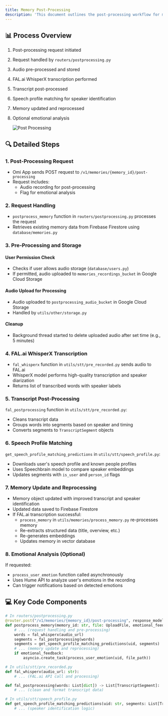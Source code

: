```yaml
---
title: Memory Post-Processing
description: 'This document outlines the post-processing workflow for memories in the Omi application.'
---
```



## 📊 Process Overview

1. Post-processing request initiated
2. Request handled by `routers/postprocessing.py`
3. Audio pre-processed and stored
4. FAL.ai WhisperX transcription performed
5. Transcript post-processed
6. Speech profile matching for speaker identification
7. Memory updated and reprocessed
8. Optional emotional analysis

   ![Post Processing](/images/postprocessing.png)

## 🔍 Detailed Steps

### 1. Post-Processing Request

- Omi App sends POST request to `/v1/memories/{memory_id}/post-processing`
- Request includes:
  - Audio recording for post-processing
  - Flag for emotional analysis

### 2. Request Handling

- `postprocess_memory` function in `routers/postprocessing.py` processes the request
- Retrieves existing memory data from Firebase Firestore using `database/memories.py`

### 3. Pre-Processing and Storage

#### User Permission Check
- Checks if user allows audio storage (`database/users.py`)
- If permitted, audio uploaded to `memories_recordings_bucket` in Google Cloud Storage

#### Audio Upload for Processing
- Audio uploaded to `postprocessing_audio_bucket` in Google Cloud Storage
- Handled by `utils/other/storage.py`

#### Cleanup
- Background thread started to delete uploaded audio after set time (e.g., 5 minutes)

### 4. FAL.ai WhisperX Transcription

- `fal_whisperx` function in `utils/stt/pre_recorded.py` sends audio to FAL.ai
- WhisperX model performs high-quality transcription and speaker diarization
- Returns list of transcribed words with speaker labels

### 5. Transcript Post-Processing

`fal_postprocessing` function in `utils/stt/pre_recorded.py`:
- Cleans transcript data
- Groups words into segments based on speaker and timing
- Converts segments to `TranscriptSegment` objects

### 6. Speech Profile Matching

`get_speech_profile_matching_predictions` in `utils/stt/speech_profile.py`:
- Downloads user's speech profile and known people profiles
- Uses Speechbrain model to compare speaker embeddings
- Updates segments with `is_user` and `person_id` flags

### 7. Memory Update and Reprocessing

- Memory object updated with improved transcript and speaker identification
- Updated data saved to Firebase Firestore
- If FAL.ai transcription successful:
  - `process_memory` in `utils/memories/process_memory.py` re-processes memory
  - Re-extracts structured data (title, overview, etc.)
  - Re-generates embeddings
  - Updates memory in vector database

### 8. Emotional Analysis (Optional)

If requested:
- `process_user_emotion` function called asynchronously
- Uses Hume API to analyze user's emotions in the recording
- Can trigger notifications based on detected emotions

## 💻 Key Code Components

```python
# In routers/postprocessing.py
@router.post("/v1/memories/{memory_id}/post-processing", response_model=Memory)
def postprocess_memory(memory_id: str, file: UploadFile, emotional_feedback: bool = False):
    # ... (request handling and pre-processing)
    words = fal_whisperx(audio_url)
    segments = fal_postprocessing(words)
    segments = get_speech_profile_matching_predictions(uid, segments)
    # ... (memory update and reprocessing)
    if emotional_feedback:
        asyncio.create_task(process_user_emotion(uid, file_path))

# In utils/stt/pre_recorded.py
def fal_whisperx(audio_url: str):
    # ... (FAL.ai API call and processing)

def fal_postprocessing(words: List[dict]) -> List[TranscriptSegment]:
    # ... (clean and format transcript data)

# In utils/stt/speech_profile.py
def get_speech_profile_matching_predictions(uid: str, segments: List[TranscriptSegment]):
    # ... (speaker identification logic)
```